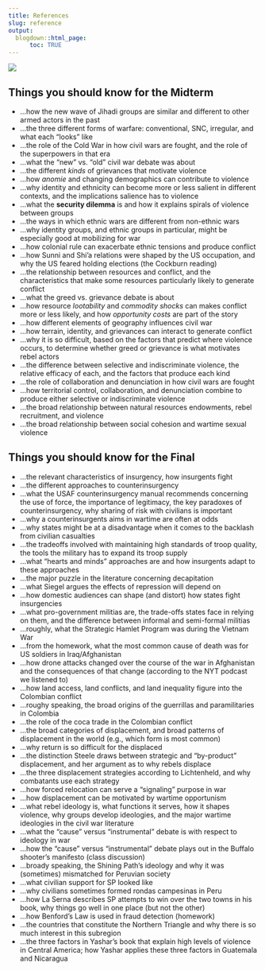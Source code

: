 ```yaml
---
title: References
slug: reference
output:
  blogdown::html_page:
      toc: TRUE
---
```



![](/media/mafalda.gif)


## Things you should know for the Midterm


- ...how the new wave of Jihadi groups are similar and different to other armed actors in the past
- ...the three different forms of warfare: conventional, SNC, irregular, and what each "looks" like
- ...the role of the Cold War in how civil wars are fought, and the role of the superpowers in that era
- ...what the "new" vs. "old" civil war debate was about
- ...the different *kinds* of grievances that motivate violence
- ...how *anomie* and changing demographics can contribute to violence
- ...why identity and ethnicity can become more or less salient in different contexts, and the implications salience has to violence
- ...what the **security dilemma** is and how it explains spirals of violence between groups
- ...the ways in which ethnic wars are different from non-ethnic wars
- ...why identity groups, and ethnic groups in particular, might be especially good at mobilizing for war
- ...how colonial rule can exacerbate ethnic tensions and produce conflict
- ...how Sunni and Shi'a relations were shaped by the US occupation, and why the US feared holding elections (the Cockburn reading)
- ...the relationship between resources and conflict, and the characteristics that make some resources particularly likely to generate conflict
- ...what the greed vs. grievance debate is about
- ...how resource *lootability* and *commodity shocks* can makes conflict more or less likely, and how *opportunity costs* are part of the story
- ...how different elements of geography influences civil war
- ...how terrain, identity, and grievances can interact to generate conflict
- ...why it is so difficult, based on the factors that predict where violence occurs, to determine whether greed or grievance is what motivates rebel actors
- ...the difference between selective and indiscriminate violence, the relative efficacy of each, and the factors that produce each kind
- ...the role of collaboration and denunciation in how civil wars are fought
- ...how territorial control, collaboration, and denunciation combine to produce either selective or indiscriminate violence
<!-- - ...the dilemmas rebels face in recruiting new members, and the strategies they pursue to recruit -->
- ...the broad relationship between natural resources endowments, rebel recruitment, and violence
- ...the broad relationship between social cohesion and wartime sexual violence


## Things you should know for the Final


- ...the relevant characteristics of insurgency, how insurgents fight
- ...the different approaches to counterinsurgency
- ...what the USAF counterinsurgency manual recommends concerning the use of force, the importance of legitimacy, the key paradoxes of counterinsurgency, why sharing of risk with civilians is important
- ...why a counterinsurgents aims in wartime are often at odds
- ...why states might be at a disadvantage when it comes to the backlash from civilian casualties
- ...the tradeoffs involved with maintaining high standards of troop quality, the tools the military has to expand its troop supply
- ...what "hearts and minds" approaches are and how insurgents adapt to these approaches
- ...the major puzzle in the literature concerning decapitation
- ...what Siegel argues the effects of repression will depend on
- ...how domestic audiences can shape (and distort) how states fight insurgencies
- ...what pro-government militias are, the trade-offs states face in relying on them, and the difference between informal and semi-formal militias
- ...roughly, what the Strategic Hamlet Program was during the Vietnam War
- ...from the homework, what the most common cause of death was for US soldiers in Iraq/Afghanistan
- ...how drone attacks changed over the course of the war in Afghanistan and the consequences of that change (according to the NYT podcast we listened to)
- ...how land access, land conflicts, and land inequality figure into the Colombian conflict
- ...roughy speaking, the broad origins of the guerrillas and paramilitaries in Colombia
- ...the role of the coca trade in the Colombian conflict
- ...the broad categories of displacement, and broad patterns of displacement in the world (e.g., which form is most common)
- ...why return is so difficult for the displaced
- ...the distinction Steele draws between strategic and "by-product" displacement, and her argument as to why rebels displace
- ...the three displacement strategies according to Lichtenheld, and why combatants use each strategy
- ...how forced relocation can serve a "signaling" purpose in war
- ...how displacement can be motivated by wartime opportunism
- ...what rebel ideology is, what functions it serves, how it shapes violence, why groups develop ideologies, and the major wartime ideologies in the civil war literature
- ...what the "cause" versus "instrumental" debate is with respect to ideology in war
- ...how the "cause" versus "instrumental" debate plays out in the Buffalo shooter's manifesto (class discussion)
- ...broady speaking, the Shining Path's ideology and why it was (sometimes) mismatched for Peruvian society
- ...what civilian support for SP looked like
- ...why civilians sometimes formed rondas campesinas in Peru
- ...how La Serna describes SP attempts to win over the two towns in his book, why things go well in one place (but not the other)
- ...how Benford's Law is used in fraud detection (homework)
- ...the countries that constitute the Northern Triangle and why there is so much interest in this subregion
- ...the three factors in Yashar's book that explain high levels of violence in Central America; how Yashar applies these three factors in Guatemala and Nicaragua
<!-- - ...the origin, destination, and general route(s) drugs move through in the Americas; also how these routes have changed over time -->
<!-- - ...the problem with the quality of data that we have on drug routes -->
<!-- - ...how to compare and contrast the quality of the state (esp. the police, courts, prisons) in Guatemala and Nicaragua; how civilians respond to weak police capacity -->
<!-- - ...how the legacies of civil wars in Guatemala and Nicaragua led the country on different paths when it comes to crime and violence -->
<!-- - ...what the cost of war implies about the incentive for both sides to reach a peaceful agreement -->
<!-- - ...what commitment and information problems are relevant in conflict resolution and how agreements are typically designed to reduce these problems -->
<!-- - ...the trade-off in who to include in the negotiating table and the debate over whether to encourage the public to participate in peace processes versus simply relying on elite bargains -->
<!-- - ...the policy provisions typically included in peace agreements, and the general debate/trade-offs involved in those provisions -->
<!-- - ...Axelrod and Atran's claims about Sacred Values, their role in negotiations, and their recommendations for negotiators working on these issues -->
<!-- - ...the general story of the peace process in Colombia, the referendum, how it became politicized, why Matanock and Garcia argue that it failed, and what they recommend based on that experience -->
